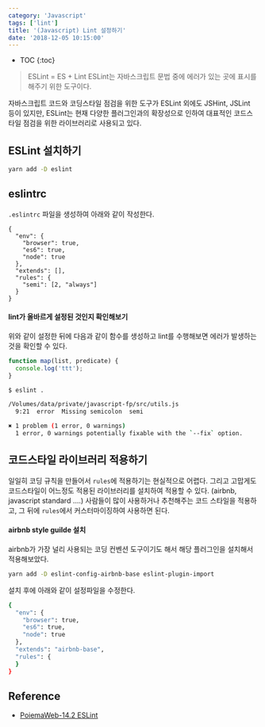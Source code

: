 ```yaml
---
category: 'Javascript'
tags: ['lint']
title: '(Javascript) Lint 설정하기'
date: '2018-12-05 10:15:00'
---
```


- TOC
  {:toc}

> ESLint = ES + Lint
> ESLint는 자바스크립트 문법 중에 에러가 있는 곳에 표시를 해주기 위한 도구이다.

자바스크립트 코드와 코딩스타일 점검을 위한 도구가 ESLint 외에도 JSHint, JSLint 등이 있지만, ESLint는 현재 다양한 플러그인과의 확장성으로 인하여 대표적인 코드스타일 점검을 위한 라이브러리로 사용되고 있다.

## ESLint 설치하기

```bash
yarn add -D eslint
```

## eslintrc

`.eslintrc` 파일을 생성하여 아래와 같이 작성한다.

```
{
  "env": {
    "browser": true,
    "es6": true,
    "node": true
  },
  "extends": [],
  "rules": {
    "semi": [2, "always"]
  }
}
```

#### lint가 올바르게 설정된 것인지 확인해보기

위와 같이 설정한 뒤에 다음과 같이 함수를 생성하고 lint를 수행해보면 에러가 발생하는 것을 확인할 수 있다.

```javascript
function map(list, predicate) {
  console.log('ttt');
}
```

```bash
$ eslint .

/Volumes/data/private/javascript-fp/src/utils.js
  9:21  error  Missing semicolon  semi

✖ 1 problem (1 error, 0 warnings)
  1 error, 0 warnings potentially fixable with the `--fix` option.
```

## 코드스타일 라이브러리 적용하기

일일히 코딩 규칙을 만들어서 `rules`에 적용하기는 현실적으로 어렵다. 그리고 고맙게도 코드스타일이 어느정도 적용된 라이브러리를 설치하여 적용할 수 있다. (airbnb, javascript standard ....)
사람들이 많이 사용하거나 추천해주는 코드 스타일을 적용하고, 그 뒤에 `rules`에서 커스터마이징하여 사용하면 된다.

#### airbnb style guilde 설치

airbnb가 가장 널리 사용되는 코딩 컨벤션 도구이기도 해서 해당 플러그인을 설치해서 적용해보았다.

```bash
yarn add -D eslint-config-airbnb-base eslint-plugin-import
```

설치 후에 아래와 같이 설정파일을 수정한다.

```bash
{
  "env": {
    "browser": true,
    "es6": true,
    "node": true
  },
  "extends": "airbnb-base",
  "rules": {
  }
}
```

## Reference

- [PoiemaWeb-14.2 ESLint](https://poiemaweb.com/eslint)
